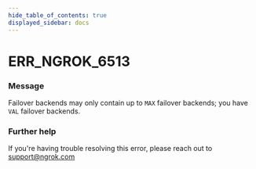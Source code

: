 ```yaml
---
hide_table_of_contents: true
displayed_sidebar: docs
---
```



# ERR_NGROK_6513

### Message
Failover backends may only contain up to `MAX` failover backends; you have `VAL` failover backends.

<ErrorDetails error='err_ngrok_6513' />


### Further help
If you're having trouble resolving this error, please reach out to [support@ngrok.com](mailto:support@ngrok.com?subject=Help%20with%20ERR_NGROK_6513)

